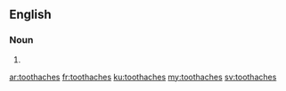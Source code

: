 ==English==

===Noun===
{{head|en|plural}}

# {{plural of|toothache|lang=en}}

[[ar:toothaches]]
[[fr:toothaches]]
[[ku:toothaches]]
[[my:toothaches]]
[[sv:toothaches]]
